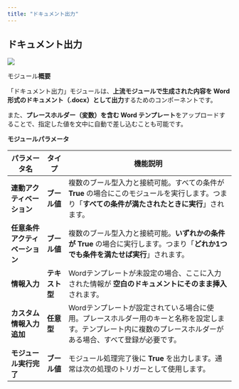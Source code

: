 ```yaml
---
title: "ドキュメント出力"
---
```


## ドキュメント出力

![](https://uxkpl4cba3j.feishu.cn/space/api/box/stream/download/asynccode/?code=NDAzMjU2MTJmMmJkYzNiNTAzOTQ2N2I3NjIzYzI5NjRfWlE4YlNwM0RwOGo0YmJXSUh6V3B1dnE5VFdxa0pvQzlfVG9rZW46TGNrRWJZbGdjb2g5Wk94RHR3WmNuZE42bm1nXzE3NDMwNDI5NjY6MTc0MzA0NjU2Nl9WNA)

モジュール**概要**

「ドキュメント出力」モジュールは、**上流モジュールで生成された内容を Word 形式のドキュメント（.docx）として出力**するためのコンポーネントです。

また、**プレースホルダー（変数）を含む Word テンプレート**をアップロードすることで、指定した値を文中に自動で差し込むことも可能です。



**モジュールパラメータ**

| パラメータ名            | タイプ       | 機能説明                                                                               |
| ----------------- | --------- | ---------------------------------------------------------------------------------- |
| **連動アクティベーション**   | **ブール値**  | 複数のブール型入力と接続可能。すべての条件が **True** の場合にこのモジュールを実行します。つまり「**すべての条件が満たされたときに実行**」されます。  |
| **任意条件アクティベーション** | **ブール値**  | 複数のブール型入力と接続可能。**いずれかの条件が True** の場合に実行します。つまり「**どれか1つでも条件を満たせば実行**」されます。          |
| **情報入力**          | **テキスト型** | Wordテンプレートが未設定の場合、ここに入力された情報が **空白のドキュメントにそのまま挿入** されます。                           |
| **カスタム情報入力追加**    | **任意型**   | Wordテンプレートが設定されている場合に使用。プレースホルダー用のキーと名称を設定します。テンプレート内に複数のプレースホルダーがある場合、すべて登録が必要です。 |
| **モジュール実行完了**     | **ブール値**  | モジュール処理完了後に **True** を出力します。通常は次の処理のトリガーとして使用します。                                  |

